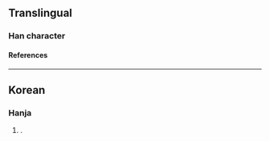 {{character info}}
==Translingual==

===Han character===
{{Han char|rn=15|rad=冫|as=08|sn=10|four=34338|canj=IPOP|ids=⿱⿰冫七𠇍}}

====References====
{{Han ref|kx=0133.011|uh=34D2}}

----

==Korean==

===Hanja===
{{ko-hanja|hangeul=칠|eumhun=[[옻]], [[일곱]], [[삼갈]]}}

# {{alternative form of|ko|漆}}.
{{attn|ko|please check}}